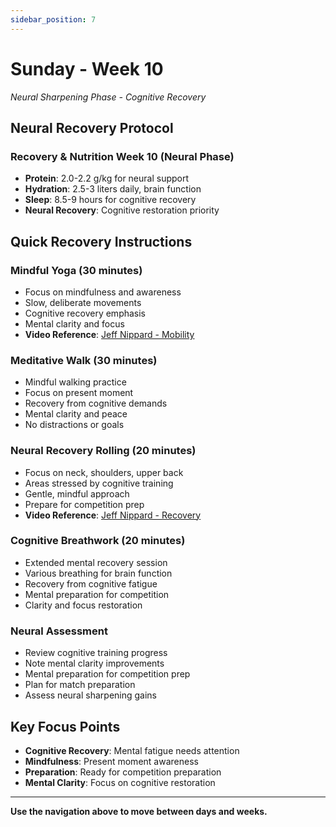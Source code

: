 ```yaml
---
sidebar_position: 7
---
```



<WorkoutNav weekNumber={10} />

# Sunday - Week 10

_Neural Sharpening Phase - Cognitive Recovery_

## Neural Recovery Protocol

### Recovery & Nutrition Week 10 (Neural Phase)
- **Protein**: 2.0-2.2 g/kg for neural support
- **Hydration**: 2.5-3 liters daily, brain function
- **Sleep**: 8.5-9 hours for cognitive recovery
- **Neural Recovery**: Cognitive restoration priority

## Quick Recovery Instructions

### Mindful Yoga (30 minutes)
- Focus on mindfulness and awareness
- Slow, deliberate movements
- Cognitive recovery emphasis
- Mental clarity and focus
- **Video Reference**: [Jeff Nippard - Mobility](https://www.youtube.com/watch?v=8wPpK6xW9s8)

### Meditative Walk (30 minutes)
- Mindful walking practice
- Focus on present moment
- Recovery from cognitive demands
- Mental clarity and peace
- No distractions or goals

### Neural Recovery Rolling (20 minutes)
- Focus on neck, shoulders, upper back
- Areas stressed by cognitive training
- Gentle, mindful approach
- Prepare for competition prep
- **Video Reference**: [Jeff Nippard - Recovery](https://www.youtube.com/watch?v=8wPpK6xW9s8)

### Cognitive Breathwork (20 minutes)
- Extended mental recovery session
- Various breathing for brain function
- Recovery from cognitive fatigue
- Mental preparation for competition
- Clarity and focus restoration

### Neural Assessment
- Review cognitive training progress
- Note mental clarity improvements
- Mental preparation for competition prep
- Plan for match preparation
- Assess neural sharpening gains

## Key Focus Points
- **Cognitive Recovery**: Mental fatigue needs attention
- **Mindfulness**: Present moment awareness
- **Preparation**: Ready for competition preparation
- **Mental Clarity**: Focus on cognitive restoration

---

**Use the navigation above to move between days and weeks.**
